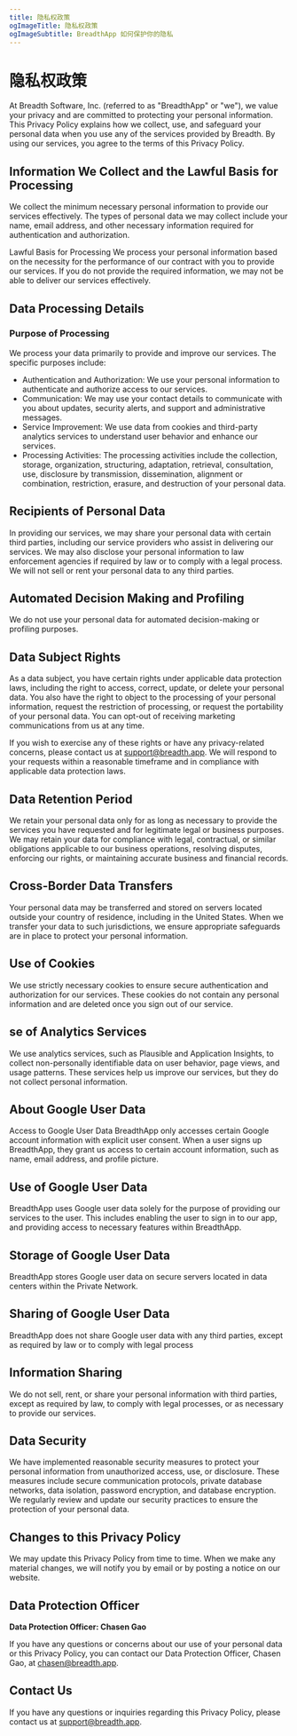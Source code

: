 ```yaml
---
title: 隐私权政策
ogImageTitle: 隐私权政策
ogImageSubtitle: BreadthApp 如何保护你的隐私
---
```


# 隐私权政策

At Breadth Software, Inc. (referred to as "BreadthApp" or "we"), we value your privacy and are committed to protecting
your personal information. This Privacy Policy explains how we collect, use, and safeguard your personal data when you
use any of the services provided by Breadth. By using our services, you agree to the terms of this Privacy Policy.

## Information We Collect and the Lawful Basis for Processing

We collect the minimum necessary personal information to provide our services effectively. The types of personal data we may collect include your name, email address, and other necessary information required for authentication and authorization.

Lawful Basis for Processing
We process your personal information based on the necessity for the performance of our contract with you to provide our services. If you do not provide the required information, we may not be able to deliver our services effectively.

## Data Processing Details
### Purpose of Processing

We process your data primarily to provide and improve our services. The specific purposes include:

- Authentication and Authorization: We use your personal information to authenticate and authorize access to our services.
- Communication: We may use your contact details to communicate with you about updates, security alerts, and support and administrative messages.
- Service Improvement: We use data from cookies and third-party analytics services to understand user behavior and enhance our services.
- Processing Activities: The processing activities include the collection, storage, organization, structuring, adaptation, retrieval, consultation, use, disclosure by transmission, dissemination, alignment or combination, restriction, erasure, and destruction of your personal data.

## Recipients of Personal Data
In providing our services, we may share your personal data with certain third parties, including our service providers who assist in delivering our services. We may also disclose your personal information to law enforcement agencies if required by law or to comply with a legal process. We will not sell or rent your personal data to any third parties.

## Automated Decision Making and Profiling
We do not use your personal data for automated decision-making or profiling purposes.

## Data Subject Rights
As a data subject, you have certain rights under applicable data protection laws, including the right to access, correct, update, or delete your personal data. You also have the right to object to the processing of your personal information, request the restriction of processing, or request the portability of your personal data. You can opt-out of receiving marketing communications from us at any time.

If you wish to exercise any of these rights or have any privacy-related concerns, please contact us at support@breadth.app. We will respond to your requests within a reasonable timeframe and in compliance with applicable data protection laws.

## Data Retention Period

We retain your personal data only for as long as necessary to provide the services you have requested and for legitimate
legal or business purposes. We may retain your data for compliance with legal, contractual, or similar obligations
applicable to our business operations, resolving disputes, enforcing our rights, or maintaining accurate business and
financial records.

## Cross-Border Data Transfers

Your personal data may be transferred and stored on servers located outside your country of residence, including in the
United States. When we transfer your data to such jurisdictions, we ensure appropriate safeguards are in place to
protect your personal information.

## Use of Cookies

We use strictly necessary cookies to ensure secure authentication and authorization for our services. These cookies do
not contain any personal information and are deleted once you sign out of our service.

## se of Analytics Services

We use analytics services, such as Plausible and Application Insights, to collect non-personally identifiable data on
user behavior, page views, and usage patterns. These services help us improve our services, but they do not collect
personal information.

## About Google User Data

Access to Google User Data
BreadthApp only accesses certain Google account information with explicit user consent. When a user signs up BreadthApp,
they grant us access to certain account information, such as name, email address, and profile picture.

## Use of Google User Data

BreadthApp uses Google user data solely for the purpose of providing our services to the user. This includes enabling
the user to sign in to our app, and providing access to necessary features within BreadthApp.

## Storage of Google User Data

BreadthApp stores Google user data on secure servers located in data centers within the Private Network.

## Sharing of Google User Data

BreadthApp does not share Google user data with any third parties, except as required by law or to comply with legal
process

## Information Sharing

We do not sell, rent, or share your personal information with third parties, except as required by law, to comply with
legal processes, or as necessary to provide our services.

## Data Security

We have implemented reasonable security measures to protect your personal information from unauthorized access, use, or
disclosure. These measures include secure communication protocols, private database networks, data isolation, password
encryption, and database encryption. We regularly review and update our security practices to ensure the protection of
your personal data.

## Changes to this Privacy Policy

We may update this Privacy Policy from time to time. When we make any material changes, we will notify you by email or
by posting a notice on our website.

## Data Protection Officer

**Data Protection Officer: Chasen Gao**

If you have any questions or concerns about our use of your personal data or this Privacy Policy, you can contact our Data Protection Officer, Chasen Gao, at chasen@breadth.app.

## Contact Us
If you have any questions or inquiries regarding this Privacy Policy, please contact us at support@breadth.app.

